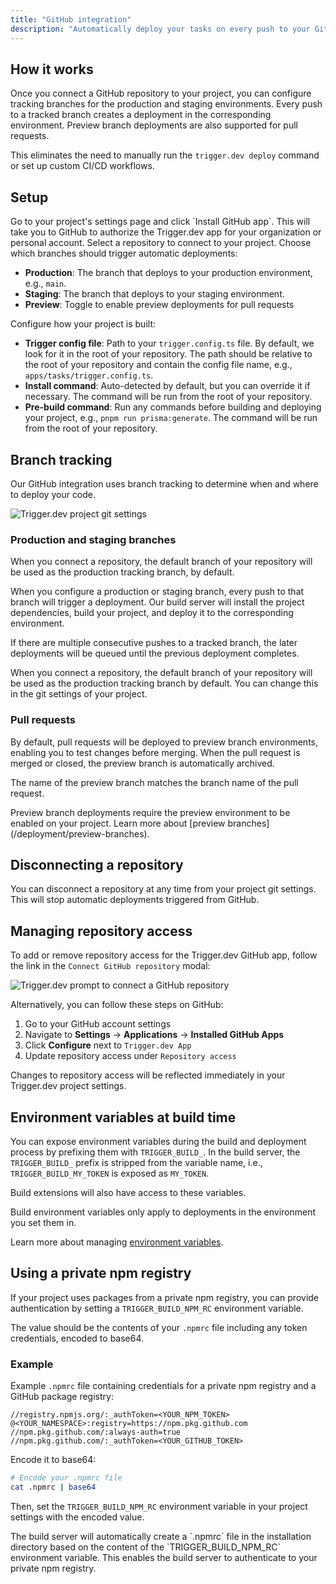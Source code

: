 ```yaml
---
title: "GitHub integration"
description: "Automatically deploy your tasks on every push to your GitHub repository."
---
```


## How it works

Once you connect a GitHub repository to your project, you can configure tracking branches for the production and staging environments.
Every push to a tracked branch creates a deployment in the corresponding environment. Preview branch deployments are also supported for pull requests.

This eliminates the need to manually run the `trigger.dev deploy` command or set up custom CI/CD workflows.

## Setup

<Steps>

<Step title="Install our GitHub app">
  Go to your project's settings page and click `Install GitHub app`.
  This will take you to GitHub to authorize the Trigger.dev app for your organization or personal account.
</Step>

<Step title="Connect your repository">
  Select a repository to connect to your project.
</Step>

<Step title="Configure branch tracking">
  Choose which branches should trigger automatic deployments:

  - **Production**: The branch that deploys to your production environment, e.g., `main`.
  - **Staging**: The branch that deploys to your staging environment.
  - **Preview**: Toggle to enable preview deployments for pull requests
</Step>

<Step title="Customize build settings (optional)">
  Configure how your project is built:

  - **Trigger config file**: Path to your `trigger.config.ts` file. By default, we look for it in the root of your repository. The path should be relative to the root of your repository and contain the config file name, e.g., `apps/tasks/trigger.config.ts`.
  - **Install command**: Auto-detected by default, but you can override it if necessary. The command will be run from the root of your repository.
  - **Pre-build command**: Run any commands before building and deploying your project, e.g., `pnpm run prisma:generate`. The command will be run from the root of your repository.
</Step>

</Steps>

## Branch tracking

Our GitHub integration uses branch tracking to determine when and where to deploy your code.

![Trigger.dev project git settings](/deployment/git-settings.png)

### Production and staging branches

When you connect a repository, the default branch of your repository will be used as the production tracking branch, by default.

When you configure a production or staging branch, every push to that branch will trigger a deployment.
Our build server will install the project dependencies, build your project, and deploy it to the corresponding environment.

If there are multiple consecutive pushes to a tracked branch, the later deployments will be queued until the previous deployment completes.

<Note>
  When you connect a repository, the default branch of your repository will be used as the production tracking branch by default.
  You can change this in the git settings of your project.
</Note>

### Pull requests

By default, pull requests will be deployed to preview branch environments, enabling you to test changes before merging.
When the pull request is merged or closed, the preview branch is automatically archived.

The name of the preview branch matches the branch name of the pull request.

<Note>
  Preview branch deployments require the preview environment to be enabled on your project. Learn more about [preview branches](/deployment/preview-branches).
</Note>

## Disconnecting a repository

You can disconnect a repository at any time from your project git settings. This will stop automatic deployments triggered from GitHub.

## Managing repository access

To add or remove repository access for the Trigger.dev GitHub app, follow the link in the `Connect GitHub repository` modal:

![Trigger.dev prompt to connect a GitHub repository](/deployment/connect-repo.png)

Alternatively, you can follow these steps on GitHub:

1. Go to your GitHub account settings
2. Navigate to **Settings** → **Applications** → **Installed GitHub Apps**
3. Click **Configure** next to `Trigger.dev App`
4. Update repository access under `Repository access`

Changes to repository access will be reflected immediately in your Trigger.dev project settings.

## Environment variables at build time

You can expose environment variables during the build and deployment process by prefixing them with `TRIGGER_BUILD_`.
In the build server, the `TRIGGER_BUILD_` prefix is stripped from the variable name, i.e., `TRIGGER_BUILD_MY_TOKEN` is exposed as `MY_TOKEN`.

Build extensions will also have access to these variables.

<Note>
  Build environment variables only apply to deployments in the environment you set them in.
</Note>

Learn more about managing [environment variables](/deploy-environment-variables).

## Using a private npm registry

If your project uses packages from a private npm registry, you can provide authentication by setting a `TRIGGER_BUILD_NPM_RC` environment variable.

The value should be the contents of your `.npmrc` file including any token credentials, encoded to base64.

### Example

Example `.npmrc` file containing credentials for a private npm registry and a GitHub package registry:

```
//registry.npmjs.org/:_authToken=<YOUR_NPM_TOKEN>
@<YOUR_NAMESPACE>:registry=https://npm.pkg.github.com
//npm.pkg.github.com/:always-auth=true
//npm.pkg.github.com/:_authToken=<YOUR_GITHUB_TOKEN>
```

Encode it to base64:

```bash
# Encode your .npmrc file
cat .npmrc | base64
```

Then, set the `TRIGGER_BUILD_NPM_RC` environment variable in your project settings with the encoded value.

<Note>
  The build server will automatically create a `.npmrc` file in the installation directory based on the content of the `TRIGGER_BUILD_NPM_RC` environment variable.
  This enables the build server to authenticate to your private npm registry.
</Note>